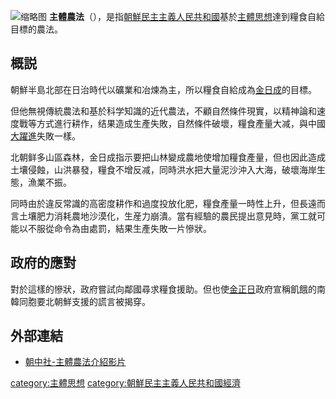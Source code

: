 {{unreferenced|time=2016-07-17T06:08:45+00:00}}
[[File:1281_-_Nordkorea_2015_-_bei_Kangso_(22946163816).jpg|缩略图]]
'''主體農法'''（{{kor|주체농법}}），是指[[朝鮮民主主義人民共和國|朝鮮民主主義人民共和國]]基於[[主體思想|主體思想]]達到糧食自給目標的農法。

==概説==
朝鮮半島北部在日治時代以礦業和冶煉為主，所以糧食自給成為[[金日成|金日成]]的目標。

但他無視傳統農法和基於科学知識的近代農法，不顧自然條件現實，以精神論和速度戰等方式進行耕作，结果造成生產失敗，自然條件破壞，糧食產量大减，與中國[[大躍進|大躍進]]失敗一樣。

北朝鲜多山區森林，金日成指示要把山林變成農地使增加糧食產量，但也因此造成土壤侵蝕，山洪暴發，糧食不增反减，同時洪水把大量泥沙沖入大海，破壞海岸生態，漁業不振。

同時由於違反常識的高密度耕作和過度投放化肥，糧食產量一時性上升，但長遠而言土壤肥力消耗農地沙漠化，生産力崩潰。當有經驗的農民提出意見時，黨工就可能以不服從命令為由處罰，結果生產失敗一片慘狀。

==政府的應對==
對於這樣的慘狀，政府嘗試向鄰國尋求糧食援助。但也使[[金正日|金正日]]政府宣稱飢餓的南韓同胞要北朝鮮支援的謊言被揭穿。

== 外部連結 ==
*[https://www.youtube.com/watch?v=LjUmzciZ2Rw 朝中社-主體農法介紹影片] {{Wayback|url=https://www.youtube.com/watch?v=LjUmzciZ2Rw |date=20190221065407 }}

[[category:主體思想|category:主體思想]]
[[category:朝鮮民主主義人民共和國經濟|category:朝鮮民主主義人民共和國經濟]]